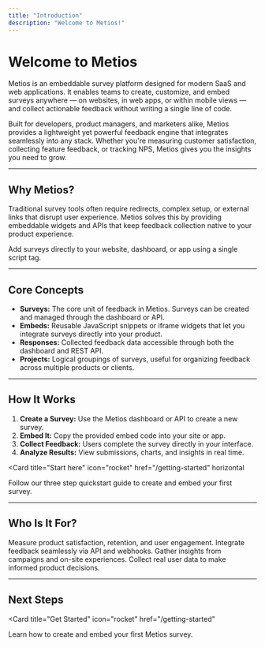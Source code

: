 ```yaml
---
title: "Introduction"
description: "Welcome to Metios!"
---
```


# Welcome to Metios

Metios is an embeddable survey platform designed for modern SaaS and web applications. It enables teams to create, customize, and embed surveys anywhere — on websites, in web apps, or within mobile views — and collect actionable feedback without writing a single line of code.

Built for developers, product managers, and marketers alike, Metios provides a lightweight yet powerful feedback engine that integrates seamlessly into any stack. Whether you're measuring customer satisfaction, collecting feature feedback, or tracking NPS, Metios gives you the insights you need to grow.

---

## Why Metios?

Traditional survey tools often require redirects, complex setup, or external links that disrupt user experience. Metios solves this by providing embeddable widgets and APIs that keep feedback collection native to your product experience.

<Columns cols={2}>
  <Card
    title="Embeddable Anywhere"
    icon="code"
    href="/getting-started"
  >
    Add surveys directly to your website, dashboard, or app using a single script tag.
  </Card>
  
</Columns>

---

## Core Concepts

- **Surveys:** The core unit of feedback in Metios. Surveys can be created and managed through the dashboard or API.  
- **Embeds:** Reusable JavaScript snippets or iframe widgets that let you integrate surveys directly into your product.  
- **Responses:** Collected feedback data accessible through both the dashboard and REST API.  
- **Projects:** Logical groupings of surveys, useful for organizing feedback across multiple products or clients.  

---

## How It Works

1. **Create a Survey:** Use the Metios dashboard or API to create a new survey.  
2. **Embed It:** Copy the provided embed code into your site or app.  
3. **Collect Feedback:** Users complete the survey directly in your interface.  
4. **Analyze Results:** View submissions, charts, and insights in real time.  

<Card
  title="Start here"
  icon="rocket"
  href="/getting-started"
  horizontal
>
  Follow our three step quickstart guide to create and embed your first survey.
</Card>

---

## Who Is It For?

<Columns cols={2}>
  <Card
    title="SaaS Teams"
    icon="building"
  >
    Measure product satisfaction, retention, and user engagement.
  </Card>
  <Card
    title="Developers"
    icon="code"
  >
    Integrate feedback seamlessly via API and webhooks.
  </Card>
  <Card
    title="Marketing Teams"
    icon="bullhorn"
  >
    Gather insights from campaigns and on-site experiences.
  </Card>
  <Card
    title="Founders"
    icon="user-tie"
  >
    Collect real user data to make informed product decisions.
  </Card>
</Columns>

---

## Next Steps

<Card
  title="Get Started"
  icon="rocket"
  href="/getting-started"
>
  Learn how to create and embed your first Metios survey.
</Card>


